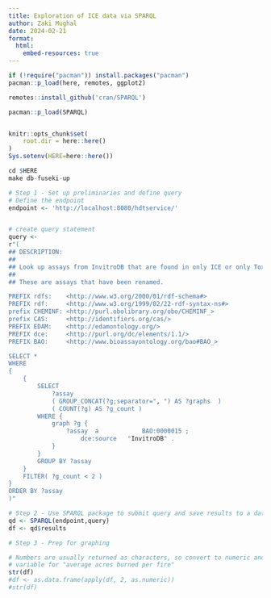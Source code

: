 ```yaml
---
title: Exploration of ICE data via SPARQL
author: Zaki Mughal
date: 2024-02-21
format:
  html:
    embed-resources: true
---
```


```r
if (!require("pacman")) install.packages("pacman")
pacman::p_load(here, remotes, ggplot2)

remotes::install_github('cran/SPARQL')

pacman::p_load(SPARQL)


knitr::opts_chunk$set(
    root.dir = here::here()
)
Sys.setenv(HERE=here::here())
```


```r
cd $HERE
make db-fuseki-up
```

```r
# Step 1 - Set up preliminaries and define query
# Define the endpoint
endpoint <- 'http://localhost:8080/hdtservice/'


# create query statement
query <-
r"(
## DESCRIPTION:
##
## Look up assays from InvitroDB that are found in only ICE or only ToxCast.
##
## These are assays that have been renamed.

PREFIX rdfs:    <http://www.w3.org/2000/01/rdf-schema#>
PREFIX rdf:     <http://www.w3.org/1999/02/22-rdf-syntax-ns#>
prefix CHEMINF: <http://purl.obolibrary.org/obo/CHEMINF_>
prefix CAS:     <http://identifiers.org/cas/>
PREFIX EDAM:    <http://edamontology.org/>
PREFIX dce:     <http://purl.org/dc/elements/1.1/>
PREFIX BAO:     <http://www.bioassayontology.org/bao#BAO_>

SELECT *
WHERE
{
	{
		SELECT
			?assay
			( GROUP_CONCAT(?g;separator=", ") AS ?graphs  )
			( COUNT(?g) AS ?g_count )
		WHERE {
			graph ?g {
				?assay  a            BAO:0000015 ;
					dce:source   "InvitroDB" .
			}
		}
		GROUP BY ?assay
	}
	FILTER( ?g_count < 2 )
}
ORDER BY ?assay
)"

# Step 2 - Use SPARQL package to submit query and save results to a data frame
qd <- SPARQL(endpoint,query)
df <- qd$results

# Step 3 - Prep for graphing

# Numbers are usually returned as characters, so convert to numeric and create a
# variable for "average acres burned per fire"
str(df)
#df <- as.data.frame(apply(df, 2, as.numeric))
#str(df)

```
